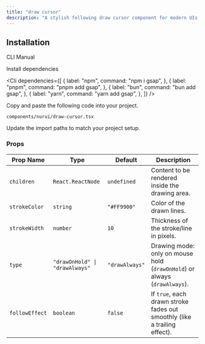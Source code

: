 ```yaml
---
title: "draw cursor"
description: "A stylish following draw cursor component for modern UIs, built with accessibility and animation in mind."
---
```


<ComponentPreview componentName="draw-cursor" />

## Installation

<Tabs defaultValue="cli">

<TabsList>
  <TabsTrigger value="cli">CLI</TabsTrigger>
  <TabsTrigger value="manual">Manual</TabsTrigger>
</TabsList>

<TabsContent value="cli">
  <Cli />
</TabsContent>

<TabsContent value="manual">

<Steps>

<Step>Install dependencies</Step>

<Cli
  dependencies={[
    {
      label: "npm",
      command: "npm i gsap",
    },
    {
      label: "pnpm",
      command: "pnpm add gsap",
    },
    {
      label: "bun",
      command: "bun add gsap",
    },
    {
      label: "yarn",
      command: "yarn add gsap",
    },
  ]}
/>

<Step>Copy and paste the following code into your project.</Step>

`components/nurui/draw-cursor.tsx`

<CodeBlock componentName="drawCursor" fileName="draw-cursor" />

<Step>Update the import paths to match your project setup.</Step>
   
</Steps>

</TabsContent>

</Tabs>

### Props

| Prop Name      | Type                           | Default        | Description                                                               |
| -------------- | ------------------------------ | -------------- | ------------------------------------------------------------------------- |
| `children`     | `React.ReactNode`              | `undefined`    | Content to be rendered inside the drawing area.                           |
| `strokeColor`  | `string`                       | `"#FF9900"`    | Color of the drawn lines.                                                 |
| `strokeWidth`  | `number`                       | `10`           | Thickness of the stroke/line in pixels.                                   |
| `type`         | `"drawOnHold" \| "drawAlways"` | `"drawAlways"` | Drawing mode: only on mouse hold (`drawOnHold`) or always (`drawAlways`). |
| `followEffect` | `boolean`                      | `false`        | If `true`, each drawn stroke fades out smoothly (like a trailing effect). |
